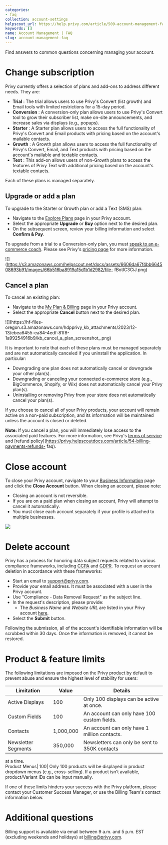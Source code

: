 ```yaml
---
categories:
- faq
collection: account-settings
helpscout_url: https://help.privy.com/article/509-account-management-faq
keywords: []
name: Account Management | FAQ
slug: account-management-faq
---
```

Find answers to common questions concerning managing your account.

# Change subscription

Privy currently offers a selection of plans and add-ons to address different
needs. They are:

  * **Trial** : The trial allows users to use Privy's Convert (list growth) and Email tools with limited restrictions for a 15-day period. 
  * **Conversion** : A conversion-only plan allows users to use Privy's Convert tool to grow their subscriber list, make on-site announcements, and increase sales via displays (e.g., popups). 
  * **Starter** : A Starter plan allows users to access the full functionality of Privy's Convert and Email products with pricing based on the account's mailable contacts. 
  * **Growth** : A Growth plan allows users to access the full functionality of Privy's Convert, Email, and Text products with pricing based on the account's mailable and textable contacts. 
  * **Text** : This add-on allows users of non-Growth plans to access the features of Privy Text with additional pricing based on the account's textable contacts. 

Each of these plans is managed separately.

## Upgrade or add a plan

To upgrade to the Starter or Growth plan or add a Text (SMS) plan:

  * Navigate to the [Explore Plans](https://dashboard.privy.com/settings/plans) page in your Privy account. 
  * Select the appropriate **Upgrade** or **Buy** option next to the desired plan. 
  * On the subsequent screen, review your billing information and select **Confirm & Pay**. 

To upgrade from a trial to a Conversion-only plan, you must [speak to an
e-commerce coach](https://www.privy.com/talk-to-an-ecommerce-coach). Please
see Privy's [pricing page](https://www.privy.com/pricing) for more
information.

![](https://s3.amazonaws.com/helpscout.net/docs/assets/6606da67f4bb664508693b91/images/66b516ba8919a15d1b1d2982/file-
fBotIC3CiJ.png)

## Cancel a plan

To cancel an existing plan:

  * Navigate to the [My Plan & Billing](https://dashboard.privy.com/settings/billing) page in your Privy account. 
  * Select the appropriate **Cancel** button next to the desired plan.

![](https://hf-files-
oregon.s3.amazonaws.com/hdpprivy_kb_attachments/2023/12-13/ebea6455-ea84-4edf-81f8-1a99254916b9/kb_cancel_a_plan_screenshot_.png)

It is important to note that each of these plans must be managed separately
and are not automatically canceled if you uninstall the application. In
particular:

  * Downgrading one plan does not automatically cancel or downgrade your other plan(s).
  * Downgrading or canceling your connected e-commerce store (e.g., BigCommerce, Shopify, or Wix) does not automatically cancel your Privy plan(s).
  * Uninstalling or removing Privy from your store does not automatically cancel your plan(s).

If you choose to cancel all of your Privy products, your account will remain
active on a non-paid subscription, and its information will be maintained
unless the account is closed or deleted.

**Note:** If you cancel a plan, you will immediately lose access to the
associated paid features. For more information, see Privy's [terms of
service](https://privy.com/terms-and-conditions) and [refund
policy](https://privy.helpscoutdocs.com/article/54-billing-payments-refunds-
faq).

# Close account

To close your Privy account, navigate to your [Business
Information](https://dashboard.privy.com/settings/business-info) page and
click the **Close Account** button. When closing an account, please note:

  * Closing an account is not reversible.
  * If you are on a paid plan when closing an account, Privy will attempt to cancel it automatically. 
  * You must close each account separately if your profile is attached to multiple businesses.

![](https://s3.amazonaws.com/helpscout.net/docs/assets/6606da67f4bb664508693b91/images/66b518926eb51e63b8f9e6d6/file-L5XSmtVaSG.gif)

# Delete account

Privy has a process for honoring data subject requests related to various
compliance frameworks, including [CCPA](https://oag.ca.gov/privacy/ccpa) and
[GDPR](https://gdpr.eu/). To request an account deletion in accordance with
these frameworks:

  * Start an email to [support@privy.com](mailto:support@privy.com). 
  * Provide your email address. It must be associated with a user in the Privy account. 
  * Use "Compliance - Data Removal Request" as the subject line. 
  * In the request's description, please provide:
    * The _Business Name_ and _Website URL_ are listed in your Privy account [here](https://dashboard.privy.com/settings/business-info).
  * Select the **Submit** button. 

Following the submission, all of the account's identifiable information will
be scrubbed within 30 days. Once the information is removed, it cannot be
restored.

# Product & feature limits

The following limitations are imposed on the Privy product by default to
prevent abuse and ensure the highest level of stability for users:

**Limitation**| **Value**| **Details**  
---|---|---  
Active Displays|  100| Only 100 displays can be active at once.  
Custom Fields| 100 |  An account can only have 100 custom fields.  
Contacts|  1,000,000| An account can only have 1 million contacts.  
Newsletter Segments|  350,000| Newsletters can only be sent to 350K contacts
at a time.  
Product Menus|  100|  Only 100 products will be displayed in product dropdown
menus (e.g., cross-selling). If a product isn't available, product/Variant IDs
can be input manually.  
  
If one of these limits hinders your success with the Privy platform, please
contact your Customer Success Manager, or use the Billing Team's contact
information below.

# Additional questions

Billing support is available via email between 9 a.m. and 5 p.m. EST
(excluding weekends and holidays) at
[billing@privy.com](mailto:billing@privy.com).

